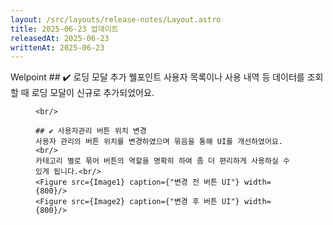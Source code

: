 ```yaml
---
layout: /src/layouts/release-notes/Layout.astro
title: 2025-06-23 업데이트
releasedAt: 2025-06-23
writtenAt: 2025-06-23
---
```



<Frame>
    <Badge style={'web'}>Welpoint</Badge>
    ## ✔️ 로딩 모달 추가
    웰포인트 사용자 목록이나 사용 내역 등 데이터를 조회할 때 로딩 모달이 신규로 추가되었어요.<br/>
    <Figure src={Image3} caption={"로딩창 이미지"} width={300}/>

    <br/>

    ## ✔️ 사용자관리 버튼 위치 변경
    사용자 관리의 버튼 위치를 변경하였으며 묶음을 통해 UI를 개선하였어요.<br/>
    카테고리 별로 묶어 버튼의 역할을 명확히 하여 좀 더 편리하게 사용하실 수 있게 됩니다.<br/>
    <Figure src={Image1} caption={"변경 전 버튼 UI"} width={800}/>
    <Figure src={Image2} caption={"변경 후 버튼 UI"} width={800}/>

</Frame>
